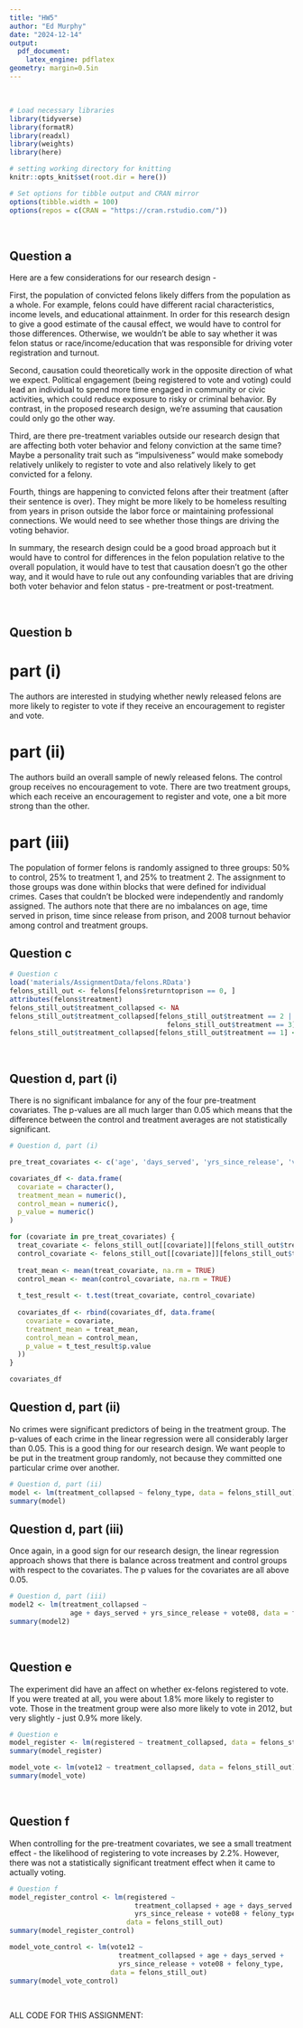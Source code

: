```yaml
---
title: "HW5"
author: "Ed Murphy"
date: "2024-12-14"
output:
  pdf_document:
    latex_engine: pdflatex
geometry: margin=0.5in
---
```


<br>

```r
# Load necessary libraries
library(tidyverse)
library(formatR)
library(readxl)
library(weights)
library(here)

# setting working directory for knitting
knitr::opts_knit$set(root.dir = here())

# Set options for tibble output and CRAN mirror
options(tibble.width = 100)
options(repos = c(CRAN = "https://cran.rstudio.com/"))
```
 
<br>

## Question a

Here are a few considerations for our research design -   

First, the population of convicted felons likely differs from the population as a whole. For example, felons could have different racial characteristics, income levels, and educational attainment. In order for this research design to give a good estimate of the causal effect, we would have to control for those differences. Otherwise, we wouldn't be able to say whether it was felon status or race/income/education that was responsible for driving voter registration and turnout.  

Second, causation could theoretically work in the opposite direction of what we expect. Political engagement (being registered to vote and voting) could lead an individual to spend more time engaged in community or civic activities, which could reduce exposure to risky or criminal behavior. By contrast, in the proposed research design, we're assuming that causation could only go the other way.  

Third, are there pre-treatment variables outside our research design that are affecting both voter behavior and felony conviction at the same time? Maybe a personality trait such as "impulsiveness" would make somebody relatively unlikely to register to vote and also relatively likely to get convicted for a felony.  

Fourth, things are happening to convicted felons after their treatment (after their sentence is over). They might be more likely to be homeless resulting from years in prison outside the labor force or maintaining professional connections. We would need to see whether those things are driving the voting behavior.  

In summary, the research design could be a good broad approach but it would have to control for differences in the felon population relative to the overall population, it would have to test that causation doesn't go the other way, and it would have to rule out any confounding variables that are driving both voter behavior and felon status - pre-treatment or post-treatment.  

<br>

## Question b

# part (i)
The authors are interested in studying whether newly released felons are more likely to register to vote if they receive an encouragement to register and vote.

# part (ii)
The authors build an overall sample of newly released felons. The control group receives no encouragement to vote. There are two treatment groups, which each receive an encouragement to register and vote, one a bit more strong than the other.

# part (iii)
The population of former felons is randomly assigned to three groups: 50% to control, 25% to treatment 1, and 25% to treatment 2. The assignment to those groups was done within blocks that were defined for individual crimes. Cases that couldn't be blocked were independently and randomly assigned. The authors note that there are no imbalances on age, time served in prison, time since release from prison, and 2008 turnout behavior among control and treatment groups.

## Question c

```r
# Question c
load('materials/AssignmentData/felons.RData')
felons_still_out <- felons[felons$returntoprison == 0, ]
attributes(felons$treatment)
felons_still_out$treatment_collapsed <- NA
felons_still_out$treatment_collapsed[felons_still_out$treatment == 2 |
                                       felons_still_out$treatment == 3] <- TRUE
felons_still_out$treatment_collapsed[felons_still_out$treatment == 1] <- FALSE
```

<br>

## Question d, part (i)

There is no significant imbalance for any of the four pre-treatment covariates. The p-values are all much larger than 0.05 which means that the difference between the control and treatment averages are not statistically significant.

```r
# Question d, part (i)

pre_treat_covariates <- c('age', 'days_served', 'yrs_since_release', 'vote08')

covariates_df <- data.frame(
  covariate = character(),
  treatment_mean = numeric(),
  control_mean = numeric(),
  p_value = numeric()
)

for (covariate in pre_treat_covariates) {
  treat_covariate <- felons_still_out[[covariate]][felons_still_out$treatment_collapsed==1]
  control_covariate <- felons_still_out[[covariate]][felons_still_out$treatment_collapsed==0]
  
  treat_mean <- mean(treat_covariate, na.rm = TRUE)
  control_mean <- mean(control_covariate, na.rm = TRUE)
  
  t_test_result <- t.test(treat_covariate, control_covariate)
  
  covariates_df <- rbind(covariates_df, data.frame(
    covariate = covariate,
    treatment_mean = treat_mean,
    control_mean = control_mean,
    p_value = t_test_result$p.value
  ))
}

covariates_df
```

## Question d, part (ii)

No crimes were significant predictors of being in the treatment group. The p-values of each crime in the linear regression were all considerably larger than 0.05. This is a good thing for our research design. We want people to be put in the treatment group randomly, not because they committed one particular crime over another.

```r
# Question d, part (ii)
model <- lm(treatment_collapsed ~ felony_type, data = felons_still_out)
summary(model)
```

## Question d, part (iii)

Once again, in a good sign for our research design, the linear regression approach shows that there is balance across treatment and control groups with respect to the covariates. The p values for the covariates are all above 0.05.


```r
# Question d, part (iii)
model2 <- lm(treatment_collapsed ~ 
               age + days_served + yrs_since_release + vote08, data = felons_still_out)
summary(model2)
```

<br>

## Question e

The experiment did have an affect on whether ex-felons registered to vote. If you were treated at all, you were about 1.8% more likely to register to vote. Those in the treatment group were also more likely to vote in 2012, but very slightly - just 0.9% more likely.

```r
# Question e
model_register <- lm(registered ~ treatment_collapsed, data = felons_still_out)
summary(model_register)

model_vote <- lm(vote12 ~ treatment_collapsed, data = felons_still_out)
summary(model_vote)
```

<br>

## Question f

When controlling for the pre-treatment covariates, we see a small treatment effect - the likelihood of registering to vote increases by 2.2%. However, there was not a statistically significant treatment effect when it came to actually voting.

```r
# Question f
model_register_control <- lm(registered ~ 
                               treatment_collapsed + age + days_served + 
                               yrs_since_release + vote08 + felony_type, 
                             data = felons_still_out)
summary(model_register_control)

model_vote_control <- lm(vote12 ~ 
                           treatment_collapsed + age + days_served + 
                           yrs_since_release + vote08 + felony_type, 
                         data = felons_still_out)
summary(model_vote_control)
```

<br>

ALL CODE FOR THIS ASSIGNMENT:

```r

```
